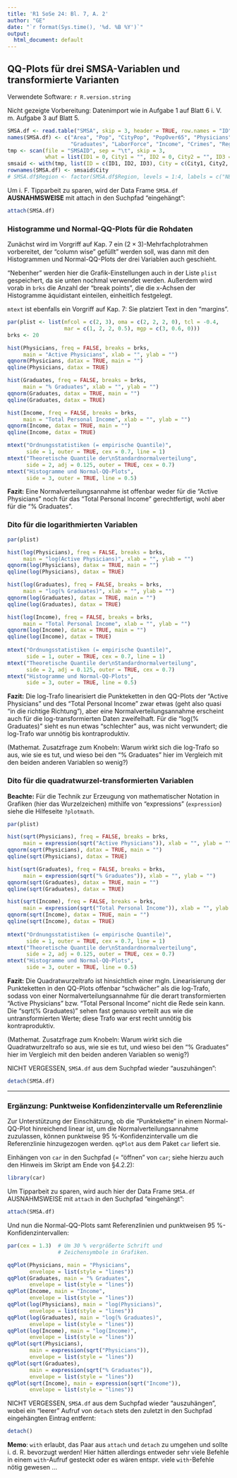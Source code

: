 ```yaml
---
title: 'R1 SoSe 24: Bl. 7, A. 2'
author: "GE"
date: "`r format(Sys.time(), '%d. %B %Y')`"
output:
  html_document: default
---
```


## QQ-Plots für drei SMSA-Variablen und transformierte Varianten

Verwendete Software: `r R.version.string`

Nicht gezeigte Vorbereitung: Datenimport wie in Aufgabe 1 auf Blatt 6
i. V. m. Aufgabe 3 auf Blatt 5.
```r
SMSA.df <- read.table("SMSA", skip = 3, header = TRUE, row.names = "ID")
names(SMSA.df) <- c("Area", "Pop", "CityPop", "PopOver65", "Physicians", "HospBeds",
                    "Graduates", "LaborForce", "Income", "Crimes", "Region")
tmp <- scan(file = "SMSAID", sep = "\t", skip = 3,
            what = list(ID1 = 0, City1 = "", ID2 = 0, City2 = "", ID3 = 0, City3 = ""))
smsaid <- with(tmp, list(ID = c(ID1, ID2, ID3), City = c(City1, City2, City3)))
rownames(SMSA.df) <- smsaid$City
# SMSA.df$Region <- factor(SMSA.df$Region, levels = 1:4, labels = c("NE", "NC", "S", "W"))
```


Um i. F. Tipparbeit zu sparen, wird der Data Frame `SMSA.df` 
**AUSNAHMSWEISE** mit attach in den Suchpfad "eingehängt":
```r
attach(SMSA.df)
```


### Histogramme und Normal-QQ-Plots für die Rohdaten

Zunächst wird im Vorgriff auf Kap. 7 ein $(2 \times 3)$-Mehrfachplotrahmen
vorbereitet, der "column wise" gefüllt" werden soll, was dann mit den
Histogrammen und Normal-QQ-Plots der drei Variablen auch geschieht.

"Nebenher" werden hier die Grafik-Einstellungen auch in der Liste
`plist` gespeichert, da sie unten nochmal verwendet werden. Außerdem
wird vorab in `brks` die Anzahl der "break points", die die x-Achsen
der Histogramme äquidistant einteilen, einheitlich festgelegt.

`mtext` ist ebenfalls ein Vorgriff auf Kap. 7: Sie platziert Text in
den "margins".

```r
par(plist <- list(mfcol = c(2, 3), oma = c(2, 2, 2, 0), tcl = -0.4,
                  mar = c(1, 2, 2, 0.5), mgp = c(3, 0.6, 0)))
brks <- 20

hist(Physicians, freq = FALSE, breaks = brks,
     main = "Active Physicians", xlab = "", ylab = "")
qqnorm(Physicians, datax = TRUE, main = "")
qqline(Physicians, datax = TRUE)

hist(Graduates, freq = FALSE, breaks = brks,
     main = "% Graduates", xlab = "", ylab = "")
qqnorm(Graduates, datax = TRUE, main = "")
qqline(Graduates, datax = TRUE)

hist(Income, freq = FALSE, breaks = brks,
     main = "Total Personal Income", xlab = "", ylab = "")
qqnorm(Income, datax = TRUE, main = "")
qqline(Income, datax = TRUE)

mtext("Ordnungsstatistiken (= empirische Quantile)",
      side = 1, outer = TRUE, cex = 0.7, line = 1)
mtext("Theoretische Quantile der\nStandardnormalverteilung",
      side = 2, adj = 0.125, outer = TRUE, cex = 0.7)
mtext("Histogramme und Normal-QQ-Plots",
      side = 3, outer = TRUE, line = 0.5)
```

**Fazit:** Eine Normalverteilungsannahme ist offenbar weder
für die "Active Physicians" noch für das "Total Personal
Income" gerechtfertigt, wohl aber für die "% Graduates".



### Dito für die logarithmierten Variablen
```r
par(plist)

hist(log(Physicians), freq = FALSE, breaks = brks,
     main = "log(Active Physicians)", xlab = "", ylab = "")
qqnorm(log(Physicians), datax = TRUE, main = "")
qqline(log(Physicians), datax = TRUE)

hist(log(Graduates), freq = FALSE, breaks = brks,
     main = "log(% Graduates)", xlab = "", ylab = "")
qqnorm(log(Graduates), datax = TRUE, main = "")
qqline(log(Graduates), datax = TRUE)

hist(log(Income), freq = FALSE, breaks = brks,
     main = "Total Personal Income", xlab = "", ylab = "")
qqnorm(log(Income), datax = TRUE, main = "")
qqline(log(Income), datax = TRUE)
 
mtext("Ordnungsstatistiken (= empirische Quantile)",
      side = 1, outer = TRUE, cex = 0.7, line = 1)
mtext("Theoretische Quantile der\nStandardnormalverteilung",
      side = 2, adj = 0.125, outer = TRUE, cex = 0.7)
mtext("Histogramme und Normal-QQ-Plots",
      side = 3, outer = TRUE, line = 0.5)
```

**Fazit:** Die log-Trafo linearisiert die Punkteketten in
den QQ-Plots der "Active Physicians" und des "Total
Personal Income" zwar etwas (geht also quasi "in die
richtige Richtung"), aber eine Normalverteilungsannahme
erscheint auch für die log-transformierten Daten
zweifelhaft. Für die "log(% Graduates)" sieht es nun
etwas "schlechter" aus, was nicht verwundert; die log-Trafo
war unnötig bis kontraproduktiv.

(Mathemat. Zusatzfrage zum Knobeln: Warum wirkt sich die
log-Trafo so aus, wie sie es tut, und wieso bei den
"% Graduates" hier im Vergleich mit den beiden anderen
Variablen so wenig?)


### Dito für die quadratwurzel-transformierten Variablen

**Beachte:** Für die Technik zur Erzeugung von mathematischer
Notation in Grafiken (hier das Wurzelzeichen) mithilfe von
"expressions" (`expression`) siehe die Hilfeseite `?plotmath`.
```r
par(plist)

hist(sqrt(Physicians), freq = FALSE, breaks = brks,
     main = expression(sqrt("Active Physicians")), xlab = "", ylab = "")
qqnorm(sqrt(Physicians), datax = TRUE, main = "")
qqline(sqrt(Physicians), datax = TRUE)

hist(sqrt(Graduates), freq = FALSE, breaks = brks,
     main = expression(sqrt("% Graduates")), xlab = "", ylab = "")
qqnorm(sqrt(Graduates), datax = TRUE, main = "")
qqline(sqrt(Graduates), datax = TRUE)

hist(sqrt(Income), freq = FALSE, breaks = brks,
     main = expression(sqrt("Total Personal Income")), xlab = "", ylab = "")
qqnorm(sqrt(Income), datax = TRUE, main = "")
qqline(sqrt(Income), datax = TRUE)
 
mtext("Ordnungsstatistiken (= empirische Quantile)",
      side = 1, outer = TRUE, cex = 0.7, line = 1)
mtext("Theoretische Quantile der\nStandardnormalverteilung",
      side = 2, adj = 0.125, outer = TRUE, cex = 0.7)
mtext("Histogramme und Normal-QQ-Plots",
      side = 3, outer = TRUE, line = 0.5)
```

**Fazit:** Die Quadratwurzeltrafo ist hinsichtlich einer mgln.
Linearisierung der Punkteketten in den QQ-Plots offenbar
"schwächer" als die log-Trafo, sodass von einer
Normalverteilungsannahme für die derart transformierten
"Active Physicians" bzw. "Total Personal Income" nicht
die Rede sein kann. Die "sqrt(% Graduates)" sehen fast
genauso verteilt aus wie die untransformierten Werte;
diese Trafo war erst recht unnötig bis kontraproduktiv.

(Mathemat. Zusatzfrage zum Knobeln: Warum wirkt sich die
Quadratwurzeltrafo so aus, wie sie es tut, und wieso bei
den "% Graduates" hier im Vergleich mit den beiden anderen
Variablen so wenig?)


NICHT VERGESSEN, `SMSA.df` aus dem Suchpfad wieder "auszuhängen":
```r
detach(SMSA.df)
```


---

### Ergänzung: Punktweise Konfidenzintervalle um Referenzlinie

Zur Unterstützung der Einschätzung, ob die "Punktekette" in einem
Normal-QQ-Plot hinreichend linear ist, um die Normalverteilungsannahme
zuzulassen, können punktweise 95 %-Konfidenzintervalle um die
Referenzlinie hinzugezogen werden. `qqPlot` aus dem Paket `car`
liefert sie.

Einhängen von `car` in den Suchpfad (= "öffnen" von `car`; siehe
hierzu auch den Hinweis im Skript am Ende von §4.2.2):
```r
library(car)
```

Um Tipparbeit zu sparen, wird auch hier der Data Frame `SMSA.df`
AUSNAHMSWEISE mit `attach` in den Suchpfad "eingehängt":
```r
attach(SMSA.df)
```

Und nun die Normal-QQ-Plots samt Referenzlinien und punktweisen 95
%-Konfidenzintervallen:
```r
par(cex = 1.3)  # Um 30 % vergrößerte Schrift und
                # Zeichensymbole in Grafiken.

qqPlot(Physicians, main = "Physicians",
       envelope = list(style = "lines"))
qqPlot(Graduates, main = "% Graduates",
       envelope = list(style = "lines"))
qqPlot(Income, main = "Income",
       envelope = list(style = "lines"))
qqPlot(log(Physicians), main = "log(Physicians)",
       envelope = list(style = "lines"))
qqPlot(log(Graduates), main = "log(% Graduates)",
       envelope = list(style = "lines"))
qqPlot(log(Income), main = "log(Income)",
       envelope = list(style = "lines"))
qqPlot(sqrt(Physicians),
       main = expression(sqrt("Physicians")),
       envelope = list(style = "lines"))
qqPlot(sqrt(Graduates),
       main = expression(sqrt("% Graduates")),
       envelope = list(style = "lines"))
qqPlot(sqrt(Income), main = expression(sqrt("Income")),
       envelope = list(style = "lines"))
```

NICHT VERGESSEN, `SMSA.df` aus dem Suchpfad wieder "auszuhängen",
wobei ein "leerer" Aufruf von `detach` stets den zuletzt in den
Suchpfad eingehängten Eintrag entfernt:
```r
detach()
```

**Memo**: `with` erlaubt, das Paar aus `attach` und `detach` zu
umgehen und sollte i. d. R. bevorzugt werden! Hier hätten
allerdings entweder sehr viele Befehle in einem `with`-Aufruf
gesteckt oder es wären entspr. viele `with`-Befehle nötig gewesen ...
